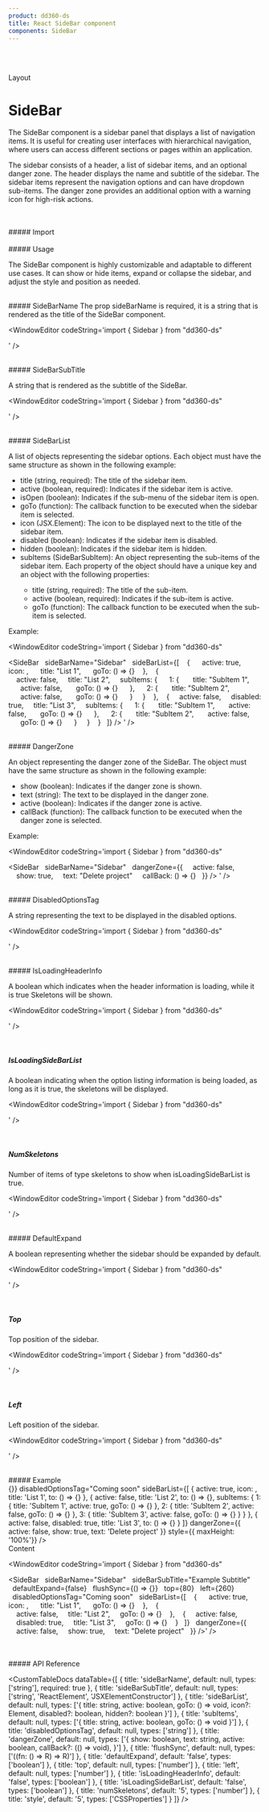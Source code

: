```yaml
---
product: dd360-ds
title: React SideBar component
components: SideBar
---
```


<br id='top' />
<br />

<Label>Layout</Label>

# <span name="floating-nav">SideBar</span>

The SideBar component is a sidebar panel that displays a list of navigation items.
It is useful for creating user interfaces with hierarchical navigation, where users can access different sections
or pages within an application.

The sidebar consists of a header, a list of sidebar items, and an optional danger zone.
The header displays the name and subtitle of the sidebar. The sidebar items represent the navigation options
and can have dropdown sub-items. The danger zone provides an additional option with a warning icon for high-risk actions.

<br />
<br />
##### <span name="floating-nav">Import</span>

<WindowEditor codeString="import { SideBar } from 'dd360-ds'" />
<WindowEditor codeString="import SideBar from 'dd360-ds/SideBar'" />

<br />
<br />
##### <span name="floating-nav">Usage</span>

The SideBar component is highly customizable and adaptable to different use cases. It can show or hide items,
expand or collapse the sidebar, and adjust the style and position as needed.

<br />
##### <span name="floating-nav">SideBarName</span>
The prop sideBarName is required, it is a string that is rendered as the title of the SideBar component.

<WindowEditor codeString='import { Sidebar } from "dd360-ds"

<SideBar sideBarName="Sidebar" />' />

<br />
##### <span name="floating-nav">SideBarSubTitle</span>

A string that is rendered as the subtitle of the SideBar.

<WindowEditor codeString='import { Sidebar } from "dd360-ds"

<SideBar sideBarName="Sidebar" sideBarSubTitle="Example SubTitle" />' />

<br />
##### <span name="floating-nav">SideBarList</span>

A list of objects representing the sidebar options. Each object must have the same structure as shown in the following example:

<ul style={{listStyle: 'revert', padding: 'revert'}}>
    <li>title (string, required): The title of the sidebar item.</li>
    <li>active (boolean, required): Indicates if the sidebar item is active.</li>
    <li>isOpen (boolean): Indicates if the sub-menu of the sidebar item is open.</li>
    <li>goTo (function): The callback function to be executed when the sidebar item is selected.</li>
    <li>icon (JSX.Element): The icon to be displayed next to the title of the sidebar item.</li>
    <li>disabled (boolean): Indicates if the sidebar item is disabled.</li>
    <li>hidden (boolean): Indicates if the sidebar item is hidden.</li>
    <li>subItems (SideBarSubItem): An object representing the sub-items of the sidebar item. Each property of the object should have a unique key and an object with the following properties:</li>
    <ul style={{listStyle: 'revert', padding: 'revert'}}>
        <li>title (string, required): The title of the sub-item.</li>
        <li>active (boolean, required): Indicates if the sub-item is active.</li>
        <li>goTo (function): The callback function to be executed when the sub-item is selected.</li>
    </ul>
</ul>

Example:

<WindowEditor codeString='import { Sidebar } from "dd360-ds"

<SideBar
&nbsp;&nbsp;sideBarName="Sidebar"
&nbsp;&nbsp;sideBarList={[ 
&nbsp;&nbsp;&nbsp;{ 
&nbsp;&nbsp;&nbsp;&nbsp; active: true,
&nbsp;&nbsp;&nbsp;&nbsp; icon: <DynamicHeroIcon icon="HomeIcon" />, 
&nbsp;&nbsp;&nbsp;&nbsp; title: "List 1", 
&nbsp;&nbsp;&nbsp;&nbsp; goTo: () => {}
&nbsp;&nbsp;&nbsp;}, 
&nbsp;&nbsp;&nbsp;{  
&nbsp;&nbsp;&nbsp;&nbsp;active: false, 
&nbsp;&nbsp;&nbsp;&nbsp;title: "List 2",
&nbsp;&nbsp;&nbsp;&nbsp;subItems: {
&nbsp;&nbsp;&nbsp;&nbsp;&nbsp;1: {
&nbsp;&nbsp;&nbsp;&nbsp;&nbsp;&nbsp;title: "SubItem 1",
&nbsp;&nbsp;&nbsp;&nbsp;&nbsp;&nbsp;active: false,
&nbsp;&nbsp;&nbsp;&nbsp;&nbsp;&nbsp;goTo: () => {}
&nbsp;&nbsp;&nbsp;&nbsp;&nbsp;},
&nbsp;&nbsp;&nbsp;&nbsp;&nbsp;2: {
&nbsp;&nbsp;&nbsp;&nbsp;&nbsp;&nbsp;title: "SubItem 2",
&nbsp;&nbsp;&nbsp;&nbsp;&nbsp;&nbsp;active: false,
&nbsp;&nbsp;&nbsp;&nbsp;&nbsp;&nbsp;goTo: () => {}
&nbsp;&nbsp;&nbsp;&nbsp;&nbsp;}
&nbsp;&nbsp;&nbsp;&nbsp;}
&nbsp;&nbsp;&nbsp;},
&nbsp;&nbsp;&nbsp;{ 
&nbsp;&nbsp;&nbsp;&nbsp;active: false, 
&nbsp;&nbsp;&nbsp;&nbsp;disabled: true,
&nbsp;&nbsp;&nbsp;&nbsp;title: "List 3",
&nbsp;&nbsp;&nbsp;&nbsp;subItems: {
&nbsp;&nbsp;&nbsp;&nbsp;&nbsp;1: {
&nbsp;&nbsp;&nbsp;&nbsp;&nbsp;&nbsp;title: "SubItem 1",
&nbsp;&nbsp;&nbsp;&nbsp;&nbsp;&nbsp;active: false,
&nbsp;&nbsp;&nbsp;&nbsp;&nbsp;&nbsp;goTo: () => {}
&nbsp;&nbsp;&nbsp;&nbsp;&nbsp;},
&nbsp;&nbsp;&nbsp;&nbsp;&nbsp;2: {
&nbsp;&nbsp;&nbsp;&nbsp;&nbsp;&nbsp;title: "SubItem 2",
&nbsp;&nbsp;&nbsp;&nbsp;&nbsp;&nbsp;active: false,
&nbsp;&nbsp;&nbsp;&nbsp;&nbsp;&nbsp;goTo: () => {}
&nbsp;&nbsp;&nbsp;&nbsp;&nbsp;}
&nbsp;&nbsp;&nbsp;&nbsp;}
&nbsp;&nbsp;&nbsp;}
&nbsp;&nbsp;]} 
/>
' />

<br />
##### <span name="floating-nav">DangerZone</span>

An object representing the danger zone of the SideBar. The object must have the same structure as shown in the following example:

<ul style={{listStyle: 'revert', padding: 'revert'}}>
    <li>show (boolean): Indicates if the danger zone is shown.</li>
    <li>text (string): The text to be displayed in the danger zone.</li>
    <li>active (boolean): Indicates if the danger zone is active.</li>
    <li>callBack (function): The callback function to be executed when the danger zone is selected.</li>
</ul>

Example:

<WindowEditor codeString='import { Sidebar } from "dd360-ds"

<SideBar
&nbsp;&nbsp;sideBarName="Sidebar"
&nbsp;&nbsp;dangerZone={{
&nbsp;&nbsp;&nbsp;&nbsp;active: false,
&nbsp;&nbsp;&nbsp;&nbsp;show: true,
&nbsp;&nbsp;&nbsp;&nbsp;text: "Delete project"
&nbsp;&nbsp;&nbsp;&nbsp;callBack: () => {}
&nbsp;&nbsp;}} 
/>
' />

<br />
##### <span name="floating-nav">DisabledOptionsTag</span>

A string representing the text to be displayed in the disabled options.

<WindowEditor codeString='import { Sidebar } from "dd360-ds"

<SideBar sideBarName="Sidebar" disabledOptionsTag="Coming soon" />' />

<br />
##### <span name="floating-nav">IsLoadingHeaderInfo</span>

A boolean which indicates when the header information is loading, while it is true Skeletons will be shown.

<WindowEditor codeString='import { Sidebar } from "dd360-ds"

<SideBar sideBarName="Sidebar" IsLoadingHeaderInfo={true} />' />

<br />

##### <span name="floating-nav">IsLoadingSideBarList</span>

A boolean indicating when the option listing information is being loaded, as long as it is true, the skeletons will be displayed.

<WindowEditor codeString='import { Sidebar } from "dd360-ds"

<SideBar sideBarName="Sidebar" isLoadingSideBarList={true} />' />

<br />

##### <span name="floating-nav">NumSkeletons</span>

Number of items of type skeletons to show when isLoadingSideBarList is true.

<WindowEditor codeString='import { Sidebar } from "dd360-ds"

<SideBar sideBarName="Sidebar" isLoadingSideBarList={true} numSkeletons={5} />' />


<br />
##### <span name="floating-nav">DefaultExpand</span>

A boolean representing whether the sidebar should be expanded by default.

<WindowEditor codeString='import { Sidebar } from "dd360-ds"

<SideBar sideBarName="Sidebar" defaultExpand />' />


<br />

##### <span name="floating-nav">Top</span>

Top position of the sidebar.

<WindowEditor codeString='import { Sidebar } from "dd360-ds"

<SideBar sideBarName="Sidebar" top={80} />' />

<br />

##### <span name="floating-nav">Left</span>

Left position of the sidebar.

<WindowEditor codeString='import { Sidebar } from "dd360-ds"

<SideBar sideBarName="Sidebar" left={80} />' />

<br />
##### <span name="floating-nav">Example</span>

<Playground>
    <div className='flex relative' style={{ height: '50vh' }}>
      <div>
        <SideBar
            sideBarName="Sidebar"
            sideBarSubTitle="Example Subtitle"
            defaultExpand={false}
            flushSync={() => {}}
            disabledOptionsTag="Coming soon"
            sideBarList={[
                {
                    active: true,
                    icon: <DynamicHeroIcon icon="HomeIcon" />,
                    title: 'List 1',
                    to: () => {}
                },
                {
                    active: false,
                    title: 'List 2',
                    to: () => {},
                    subItems: {
                        1: {
                            title: 'SubItem 1',
                            active: true,
                            goTo: () => {}
                        },
                        2: {
                            title: 'SubItem 2',
                            active: false,
                            goTo: () => {}
                        },
                        3: {
                            title: 'SubItem 3',
                            active: false,
                            goTo: () => {}
                        }
                    }
                },
                {
                    active: false,
                    disabled: true,
                    title: 'List 3',
                    to: () => {}
                }
            ]}
            dangerZone={{
                active: false,
                show: true,
                text: 'Delete project'
            }}
            style={{ maxHeight: '100%'}}
        />
      </div>
      <div
        className="flex justify-center items-center bg-blue-50 w-full"
      >
        Content
      </div>
    </div>
</Playground>

<WindowEditor codeString='import { Sidebar } from "dd360-ds"

<SideBar
&nbsp;&nbsp;sideBarName="Sidebar" 
&nbsp;&nbsp;sideBarSubTitle="Example Subtitle" 
&nbsp;&nbsp;defaultExpand={false}
&nbsp;&nbsp;flushSync={() => {}}
&nbsp;&nbsp;top={80}
&nbsp;&nbsp;left={260}
&nbsp;&nbsp;disabledOptionsTag="Coming soon" 
&nbsp;&nbsp;sideBarList={[ 
&nbsp;&nbsp;&nbsp;{ 
&nbsp;&nbsp;&nbsp;&nbsp; active: true,
&nbsp;&nbsp;&nbsp;&nbsp; icon: <DynamicHeroIcon icon="HomeIcon" />, 
&nbsp;&nbsp;&nbsp;&nbsp; title: "List 1", 
&nbsp;&nbsp;&nbsp;&nbsp; goTo: () => {}
&nbsp;&nbsp;&nbsp;}, 
&nbsp;&nbsp;&nbsp;{  
&nbsp;&nbsp;&nbsp;&nbsp;active: false, 
&nbsp;&nbsp;&nbsp;&nbsp;title: "List 2", 
&nbsp;&nbsp;&nbsp;&nbsp;goTo: () => {} 
&nbsp;&nbsp;&nbsp;},
&nbsp;&nbsp;&nbsp;{ 
&nbsp;&nbsp;&nbsp;&nbsp;active: false, 
&nbsp;&nbsp;&nbsp;&nbsp;disabled: true,
&nbsp;&nbsp;&nbsp;&nbsp;title: "List 3",
&nbsp;&nbsp;&nbsp;&nbsp;goTo: () => {}
&nbsp;&nbsp;&nbsp;}
&nbsp;&nbsp;]} 
&nbsp;&nbsp;dangerZone={{
&nbsp;&nbsp;&nbsp;&nbsp;active: false,
&nbsp;&nbsp;&nbsp;&nbsp;show: true,
&nbsp;&nbsp;&nbsp;&nbsp;text: "Delete project"
&nbsp;&nbsp;}} 
/>' />

<br />
<br />
##### <span name="floating-nav">API Reference</span>

<CustomTableDocs
    dataTable={[
        { title: 'sideBarName', default: null, types: ['string'], required: true },
        { title: 'sideBarSubTitle', default: null, types: ['string', 'ReactElement', 'JSXElementConstructor'] },
        {
            title: 'sideBarList',
            default: null,
            types: ['{ title: string, active: boolean, goTo: () => void, icon?: Element, disabled?: boolean, hidden?: boolean }']
        },
        {
            title: 'subItems',
            default: null,
            types: ['{ title: string, active: boolean, goTo: () => void }']
        },
        { title: 'disabledOptionsTag', default: null, types: ['string'] },
        { title: 'dangerZone', default: null, types: ['{ show: boolean, text: string, active: boolean, callBack?: (() => void), }'] },
        { title: 'flushSync', default: null, types: ['(<R>(fn: () => R) => R)'] },
        { title: 'defaultExpand', default: 'false', types: ['boolean'] },
        { title: 'top', default: null, types: ['number'] },
        { title: 'left', default: null, types: ['number'] },
        { title: 'isLoadingHeaderInfo', default: 'false', types: ['boolean'] },
        { title: 'isLoadingSideBarList', default: 'false', types: ['boolean'] },
        { title: 'numSkeletons', default: '5', types: ['number'] },
        { title: 'style', default: '5', types: ['CSSProperties'] }
    ]}
/>

<BackAndForwardController />